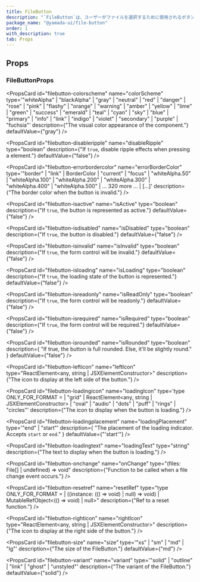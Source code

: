 ```yaml
---
title: FileButton
description: "`FileButton`は、ユーザーがファイルを選択するために使用されるボタンのコンポーネントです。"
package_name: "@yamada-ui/file-button"
order: 1
with_description: true
tab: Props
---
```


## Props

### FileButtonProps

<PropsCard id="filebutton-_accept" name="_accept" type="CSSUIObject" />

<PropsCard id="filebutton-_active" name="_active" type="CSSUIObject" />

<PropsCard id="filebutton-_after" name="_after" type="CSSUIObject" />

<PropsCard id="filebutton-_anylink" name="_anyLink" type="CSSUIObject" />

<PropsCard id="filebutton-_autofill" name="_autofill" type="CSSUIObject" />

<PropsCard id="filebutton-_backdrop" name="_backdrop" type="CSSUIObject" />

<PropsCard id="filebutton-_before" name="_before" type="CSSUIObject" />

<PropsCard id="filebutton-_between" name="_between" type="CSSUIObject" />

<PropsCard id="filebutton-_blank" name="_blank" type="CSSUIObject" />

<PropsCard id="filebutton-_checked" name="_checked" type="CSSUIObject" />

<PropsCard id="filebutton-_cue" name="_cue" type="CSSUIObject" />

<PropsCard id="filebutton-_cueregion" name="_cueRegion" type="CSSUIObject" />

<PropsCard id="filebutton-_dark" name="_dark" type="CSSUIObject" />

<PropsCard id="filebutton-_default" name="_default" type="CSSUIObject" />

<PropsCard id="filebutton-_disabled" name="_disabled" type="CSSUIObject" />

<PropsCard id="filebutton-_empty" name="_empty" type="CSSUIObject" />

<PropsCard id="filebutton-_enabled" name="_enabled" type="CSSUIObject" />

<PropsCard id="filebutton-_end" name="_end" type="CSSUIObject" />

<PropsCard id="filebutton-_even" name="_even" type="CSSUIObject" />

<PropsCard id="filebutton-_expanded" name="_expanded" type="CSSUIObject" />

<PropsCard
  id="filebutton-_fileselector"
  name="_fileSelector"
  type="CSSUIObject"
/>

<PropsCard id="filebutton-_filled" name="_filled" type="CSSUIObject" />

<PropsCard id="filebutton-_first" name="_first" type="CSSUIObject" />

<PropsCard
  id="filebutton-_firstletter"
  name="_firstLetter"
  type="CSSUIObject"
/>

<PropsCard id="filebutton-_firstline" name="_firstLine" type="CSSUIObject" />

<PropsCard id="filebutton-_focus" name="_focus" type="CSSUIObject" />

<PropsCard
  id="filebutton-_focusvisible"
  name="_focusVisible"
  type="CSSUIObject"
/>

<PropsCard
  id="filebutton-_focuswithin"
  name="_focusWithin"
  type="CSSUIObject"
/>

<PropsCard id="filebutton-_fullscreen" name="_fullScreen" type="CSSUIObject" />

<PropsCard id="filebutton-_grabbed" name="_grabbed" type="CSSUIObject" />

<PropsCard
  id="filebutton-_groupaccept"
  name="_groupAccept"
  type="CSSUIObject"
/>

<PropsCard
  id="filebutton-_groupactive"
  name="_groupActive"
  type="CSSUIObject"
/>

<PropsCard id="filebutton-_groupblank" name="_groupBlank" type="CSSUIObject" />

<PropsCard
  id="filebutton-_groupchecked"
  name="_groupChecked"
  type="CSSUIObject"
/>

<PropsCard
  id="filebutton-_groupdisabled"
  name="_groupDisabled"
  type="CSSUIObject"
/>

<PropsCard
  id="filebutton-_groupenabled"
  name="_groupEnabled"
  type="CSSUIObject"
/>

<PropsCard
  id="filebutton-_groupexpanded"
  name="_groupExpanded"
  type="CSSUIObject"
/>

<PropsCard id="filebutton-_groupfocus" name="_groupFocus" type="CSSUIObject" />

<PropsCard
  id="filebutton-_groupfocusvisible"
  name="_groupFocusVisible"
  type="CSSUIObject"
/>

<PropsCard
  id="filebutton-_groupfocuswithin"
  name="_groupFocusWithin"
  type="CSSUIObject"
/>

<PropsCard
  id="filebutton-_groupgrabbed"
  name="_groupGrabbed"
  type="CSSUIObject"
/>

<PropsCard
  id="filebutton-_grouphorizontal"
  name="_groupHorizontal"
  type="CSSUIObject"
/>

<PropsCard id="filebutton-_grouphover" name="_groupHover" type="CSSUIObject" />

<PropsCard id="filebutton-_groupidle" name="_groupIdle" type="CSSUIObject" />

<PropsCard
  id="filebutton-_groupinvalid"
  name="_groupInvalid"
  type="CSSUIObject"
/>

<PropsCard
  id="filebutton-_grouploaded"
  name="_groupLoaded"
  type="CSSUIObject"
/>

<PropsCard
  id="filebutton-_grouploading"
  name="_groupLoading"
  type="CSSUIObject"
/>

<PropsCard
  id="filebutton-_groupoptional"
  name="_groupOptional"
  type="CSSUIObject"
/>

<PropsCard
  id="filebutton-_groupplaceholdershown"
  name="_groupPlaceholderShown"
  type="CSSUIObject"
/>

<PropsCard
  id="filebutton-_grouppressed"
  name="_groupPressed"
  type="CSSUIObject"
/>

<PropsCard
  id="filebutton-_groupreadonly"
  name="_groupReadOnly"
  type="CSSUIObject"
/>

<PropsCard
  id="filebutton-_groupreadwrite"
  name="_groupReadWrite"
  type="CSSUIObject"
/>

<PropsCard
  id="filebutton-_groupreject"
  name="_groupReject"
  type="CSSUIObject"
/>

<PropsCard
  id="filebutton-_grouprequired"
  name="_groupRequired"
  type="CSSUIObject"
/>

<PropsCard
  id="filebutton-_groupselected"
  name="_groupSelected"
  type="CSSUIObject"
/>

<PropsCard
  id="filebutton-_groupuserinvalid"
  name="_groupUserInvalid"
  type="CSSUIObject"
/>

<PropsCard id="filebutton-_groupvalid" name="_groupValid" type="CSSUIObject" />

<PropsCard
  id="filebutton-_groupvertical"
  name="_groupVertical"
  type="CSSUIObject"
/>

<PropsCard id="filebutton-_hidden" name="_hidden" type="CSSUIObject" />

<PropsCard id="filebutton-_holiday" name="_holiday" type="CSSUIObject" />

<PropsCard id="filebutton-_horizontal" name="_horizontal" type="CSSUIObject" />

<PropsCard id="filebutton-_hover" name="_hover" type="CSSUIObject" />

<PropsCard id="filebutton-_idle" name="_idle" type="CSSUIObject" />

<PropsCard
  id="filebutton-_indeterminate"
  name="_indeterminate"
  type="CSSUIObject"
/>

<PropsCard id="filebutton-_inrange" name="_inRange" type="CSSUIObject" />

<PropsCard id="filebutton-_invalid" name="_invalid" type="CSSUIObject" />

<PropsCard id="filebutton-_last" name="_last" type="CSSUIObject" />

<PropsCard id="filebutton-_light" name="_light" type="CSSUIObject" />

<PropsCard id="filebutton-_link" name="_link" type="CSSUIObject" />

<PropsCard id="filebutton-_loaded" name="_loaded" type="CSSUIObject" />

<PropsCard id="filebutton-_loading" name="_loading" type="CSSUIObject" />

<PropsCard id="filebutton-_marker" name="_marker" type="CSSUIObject" />

<PropsCard id="filebutton-_mediadark" name="_mediaDark" type="CSSUIObject" />

<PropsCard id="filebutton-_medialight" name="_mediaLight" type="CSSUIObject" />

<PropsCard
  id="filebutton-_mediareducemotion"
  name="_mediaReduceMotion"
  type="CSSUIObject"
/>

<PropsCard id="filebutton-_modal" name="_modal" type="CSSUIObject" />

<PropsCard
  id="filebutton-_nativeactive"
  name="_nativeActive"
  type="CSSUIObject"
/>

<PropsCard
  id="filebutton-_nativechecked"
  name="_nativeChecked"
  type="CSSUIObject"
/>

<PropsCard
  id="filebutton-_nativedisabled"
  name="_nativeDisabled"
  type="CSSUIObject"
/>

<PropsCard
  id="filebutton-_nativefocus"
  name="_nativeFocus"
  type="CSSUIObject"
/>

<PropsCard
  id="filebutton-_nativefocusvisible"
  name="_nativeFocusVisible"
  type="CSSUIObject"
/>

<PropsCard
  id="filebutton-_nativefocuswithin"
  name="_nativeFocusWithin"
  type="CSSUIObject"
/>

<PropsCard
  id="filebutton-_nativehidden"
  name="_nativeHidden"
  type="CSSUIObject"
/>

<PropsCard
  id="filebutton-_nativehover"
  name="_nativeHover"
  type="CSSUIObject"
/>

<PropsCard
  id="filebutton-_nativereadonly"
  name="_nativeReadOnly"
  type="CSSUIObject"
/>

<PropsCard
  id="filebutton-_nativetarget"
  name="_nativeTarget"
  type="CSSUIObject"
/>

<PropsCard
  id="filebutton-_nativevalid"
  name="_nativeValid"
  type="CSSUIObject"
/>

<PropsCard id="filebutton-_notfirst" name="_notFirst" type="CSSUIObject" />

<PropsCard id="filebutton-_notlast" name="_notLast" type="CSSUIObject" />

<PropsCard id="filebutton-_nottarget" name="_notTarget" type="CSSUIObject" />

<PropsCard id="filebutton-_odd" name="_odd" type="CSSUIObject" />

<PropsCard id="filebutton-_only" name="_only" type="CSSUIObject" />

<PropsCard id="filebutton-_optional" name="_optional" type="CSSUIObject" />

<PropsCard id="filebutton-_outrange" name="_outRange" type="CSSUIObject" />

<PropsCard id="filebutton-_outside" name="_outside" type="CSSUIObject" />

<PropsCard id="filebutton-_paused" name="_paused" type="CSSUIObject" />

<PropsCard id="filebutton-_peeraccept" name="_peerAccept" type="CSSUIObject" />

<PropsCard id="filebutton-_peeractive" name="_peerActive" type="CSSUIObject" />

<PropsCard id="filebutton-_peerblank" name="_peerBlank" type="CSSUIObject" />

<PropsCard
  id="filebutton-_peerchecked"
  name="_peerChecked"
  type="CSSUIObject"
/>

<PropsCard
  id="filebutton-_peerdisabled"
  name="_peerDisabled"
  type="CSSUIObject"
/>

<PropsCard
  id="filebutton-_peerenabled"
  name="_peerEnabled"
  type="CSSUIObject"
/>

<PropsCard
  id="filebutton-_peerexpanded"
  name="_peerExpanded"
  type="CSSUIObject"
/>

<PropsCard id="filebutton-_peerfocus" name="_peerFocus" type="CSSUIObject" />

<PropsCard
  id="filebutton-_peerfocusvisible"
  name="_peerFocusVisible"
  type="CSSUIObject"
/>

<PropsCard
  id="filebutton-_peerfocuswithin"
  name="_peerFocusWithin"
  type="CSSUIObject"
/>

<PropsCard
  id="filebutton-_peergrabbed"
  name="_peerGrabbed"
  type="CSSUIObject"
/>

<PropsCard
  id="filebutton-_peerhorizontal"
  name="_peerHorizontal"
  type="CSSUIObject"
/>

<PropsCard id="filebutton-_peerhover" name="_peerHover" type="CSSUIObject" />

<PropsCard id="filebutton-_peeridle" name="_peerIdle" type="CSSUIObject" />

<PropsCard
  id="filebutton-_peerinvalid"
  name="_peerInvalid"
  type="CSSUIObject"
/>

<PropsCard id="filebutton-_peerloaded" name="_peerLoaded" type="CSSUIObject" />

<PropsCard
  id="filebutton-_peerloading"
  name="_peerLoading"
  type="CSSUIObject"
/>

<PropsCard
  id="filebutton-_peeroptional"
  name="_peerOptional"
  type="CSSUIObject"
/>

<PropsCard
  id="filebutton-_peerplaceholdershown"
  name="_peerPlaceholderShown"
  type="CSSUIObject"
/>

<PropsCard
  id="filebutton-_peerpressed"
  name="_peerPressed"
  type="CSSUIObject"
/>

<PropsCard
  id="filebutton-_peerreadonly"
  name="_peerReadOnly"
  type="CSSUIObject"
/>

<PropsCard
  id="filebutton-_peerreadwrite"
  name="_peerReadWrite"
  type="CSSUIObject"
/>

<PropsCard id="filebutton-_peerreject" name="_peerReject" type="CSSUIObject" />

<PropsCard
  id="filebutton-_peerrequired"
  name="_peerRequired"
  type="CSSUIObject"
/>

<PropsCard
  id="filebutton-_peerselected"
  name="_peerSelected"
  type="CSSUIObject"
/>

<PropsCard
  id="filebutton-_peeruserinvalid"
  name="_peerUserInvalid"
  type="CSSUIObject"
/>

<PropsCard id="filebutton-_peervalid" name="_peerValid" type="CSSUIObject" />

<PropsCard
  id="filebutton-_peervertical"
  name="_peerVertical"
  type="CSSUIObject"
/>

<PropsCard id="filebutton-_picture" name="_picture" type="CSSUIObject" />

<PropsCard
  id="filebutton-_placeholder"
  name="_placeholder"
  type="CSSUIObject"
/>

<PropsCard
  id="filebutton-_placeholdershown"
  name="_placeholderShown"
  type="CSSUIObject"
/>

<PropsCard id="filebutton-_playing" name="_playing" type="CSSUIObject" />

<PropsCard id="filebutton-_pressed" name="_pressed" type="CSSUIObject" />

<PropsCard id="filebutton-_print" name="_print" type="CSSUIObject" />

<PropsCard id="filebutton-_readonly" name="_readOnly" type="CSSUIObject" />

<PropsCard id="filebutton-_readwrite" name="_readWrite" type="CSSUIObject" />

<PropsCard id="filebutton-_reject" name="_reject" type="CSSUIObject" />

<PropsCard id="filebutton-_required" name="_required" type="CSSUIObject" />

<PropsCard id="filebutton-_ripple" name="_ripple" type="CSSUIObject" />

<PropsCard id="filebutton-_scrollbar" name="_scrollbar" type="CSSUIObject" />

<PropsCard
  id="filebutton-_scrollbarbutton"
  name="_scrollbarButton"
  type="CSSUIObject"
/>

<PropsCard
  id="filebutton-_scrollbarcorner"
  name="_scrollbarCorner"
  type="CSSUIObject"
/>

<PropsCard
  id="filebutton-_scrollbarthumb"
  name="_scrollbarThumb"
  type="CSSUIObject"
/>

<PropsCard
  id="filebutton-_scrollbartrack"
  name="_scrollbarTrack"
  type="CSSUIObject"
/>

<PropsCard
  id="filebutton-_scrollbartrackpiece"
  name="_scrollbarTrackPiece"
  type="CSSUIObject"
/>

<PropsCard id="filebutton-_selected" name="_selected" type="CSSUIObject" />

<PropsCard id="filebutton-_selection" name="_selection" type="CSSUIObject" />

<PropsCard id="filebutton-_start" name="_start" type="CSSUIObject" />

<PropsCard id="filebutton-_target" name="_target" type="CSSUIObject" />

<PropsCard id="filebutton-_today" name="_today" type="CSSUIObject" />

<PropsCard
  id="filebutton-_userinvalid"
  name="_userInvalid"
  type="CSSUIObject"
/>

<PropsCard id="filebutton-_valid" name="_valid" type="CSSUIObject" />

<PropsCard id="filebutton-_vertical" name="_vertical" type="CSSUIObject" />

<PropsCard id="filebutton-_visited" name="_visited" type="CSSUIObject" />

<PropsCard id="filebutton-_weekend" name="_weekend" type="CSSUIObject" />

<PropsCard
  id="filebutton-colorscheme"
  name="colorScheme"
  type='"whiteAlpha" | "blackAlpha" | "gray" | "neutral" | "red" | "danger" | "rose" | "pink" | "flashy" | "orange" | "warning" | "amber" | "yellow" | "lime" | "green" | "success" | "emerald" | "teal" | "cyan" | "sky" | "blue" | "primary" | "info" | "link" | "indigo" | "violet" | "secondary" | "purple" | "fuchsia"'
  description={"The visual color appearance of the component."}
  defaultValue={"gray"}
/>

<PropsCard
  id="filebutton-disableripple"
  name="disableRipple"
  type="boolean"
  description={"If `true`, disable ripple effects when pressing a element."}
  defaultValue={"false"}
/>

<PropsCard
  id="filebutton-errorbordercolor"
  name="errorBorderColor"
  type='"border" | "link" | BorderColor | "current" | "focus" | "whiteAlpha.50" | "whiteAlpha.100" | "whiteAlpha.200" | "whiteAlpha.300" | "whiteAlpha.400" | "whiteAlpha.500" | ... 320 more ... | [...]'
  description={"The border color when the button is invalid."}
/>

<PropsCard
  id="filebutton-isactive"
  name="isActive"
  type="boolean"
  description={"If `true`, the button is represented as active."}
  defaultValue={"false"}
/>

<PropsCard
  id="filebutton-isdisabled"
  name="isDisabled"
  type="boolean"
  description={"If `true`, the button is disabled."}
  defaultValue={"false"}
/>

<PropsCard
  id="filebutton-isinvalid"
  name="isInvalid"
  type="boolean"
  description={"If `true`, the form control will be invalid."}
  defaultValue={"false"}
/>

<PropsCard
  id="filebutton-isloading"
  name="isLoading"
  type="boolean"
  description={"If `true`, the loading state of the button is represented."}
  defaultValue={"false"}
/>

<PropsCard
  id="filebutton-isreadonly"
  name="isReadOnly"
  type="boolean"
  description={"If `true`, the form control will be readonly."}
  defaultValue={"false"}
/>

<PropsCard
  id="filebutton-isrequired"
  name="isRequired"
  type="boolean"
  description={"If `true`, the form control will be required."}
  defaultValue={"false"}
/>

<PropsCard
  id="filebutton-isrounded"
  name="isRounded"
  type="boolean"
  description={
    "If true, the button is full rounded. Else, it'll be slightly round."
  }
  defaultValue={"false"}
/>

<PropsCard
  id="filebutton-lefticon"
  name="leftIcon"
  type="ReactElement<any, string | JSXElementConstructor<any>>"
  description={"The icon to display at the left side of the button."}
/>

<PropsCard
  id="filebutton-loadingicon"
  name="loadingIcon"
  type='type ONLY_FOR_FORMAT =
  | "grid"
  | ReactElement<any, string | JSXElementConstructor<any>>
  | "oval"
  | "audio"
  | "dots"
  | "puff"
  | "rings"
  | "circles"'
  description={"The icon to display when the button is loading."}
/>

<PropsCard
  id="filebutton-loadingplacement"
  name="loadingPlacement"
  type='"end" | "start"'
  description={
    "The placement of the loading indicator. Accepts `start` or `end`."
  }
  defaultValue={"'start'"}
/>

<PropsCard
  id="filebutton-loadingtext"
  name="loadingText"
  type="string"
  description={"The text to display when the button is loading."}
/>

<PropsCard
  id="filebutton-onchange"
  name="onChange"
  type="(files: File[] | undefined) => void"
  description={"Function to be called when a file change event occurs."}
/>

<PropsCard
  id="filebutton-resetref"
  name="resetRef"
  type="type ONLY_FOR_FORMAT =
  | ((instance: (() => void) | null) => void)
  | MutableRefObject<(() => void) | null>"
  description={"Ref to a reset function."}
/>

<PropsCard
  id="filebutton-righticon"
  name="rightIcon"
  type="ReactElement<any, string | JSXElementConstructor<any>>"
  description={"The icon to display at the right side of the button."}
/>

<PropsCard
  id="filebutton-size"
  name="size"
  type='"xs" | "sm" | "md" | "lg"'
  description={"The size of the FileButton."}
  defaultValue={"md"}
/>

<PropsCard
  id="filebutton-variant"
  name="variant"
  type='"solid" | "outline" | "link" | "ghost" | "unstyled"'
  description={"The variant of the FileButton."}
  defaultValue={"solid"}
/>
